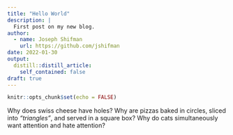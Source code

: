 ```yaml
---
title: "Hello World"
description: |
  First post on my new blog.
author:
  - name: Joseph Shifman
    url: https://github.com/jshifman
date: 2022-01-30
output:
  distill::distill_article:
    self_contained: false
draft: true
---
```



```r
knitr::opts_chunk$set(echo = FALSE)
```

Why does swiss cheese have holes? Why are pizzas baked in circles, sliced into *"triangles"*, and served in a square box? Why do cats simultaneously want attention and hate attention?

